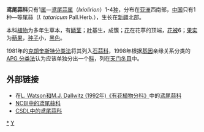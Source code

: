 {{Automatic Taxobox
| taxon = Ixioliriaceae
| image = Ixiolirion montanum1PAXTON.jpg
| image_caption = [[Ixiolirion_montanum|Ixiolirion montanum]]
| authority = [[中井猛之进|Nakai]]
| subdivision_ranks = [[属|属]]
| subdivision = 
参见正文
}}
'''鸢尾蒜科'''只有1[[属|属]]—[[鸢尾蒜属|鸢尾蒜属]]（''Ixiolirion''）1-4[[种|种]]，分布在[[亚洲|亚洲]]西南部，[[中国|中国]]只有1种—等尾蒜（''I. tataricum'' Pall.Herb.），生长在[[新疆|新疆]]北部。

本科[[植物|植物]]为多年生草本，有[[鳞茎|鳞茎]]；[[叶|叶]]基生，成簇；[[花|花]]在花葶的顶端，[[花被|花被]]6；[[果实|果实]]为[[蒴果|蒴果]]，[[种子|种子]]小，[[黑色|黑色]]。

1981年的[[克朗奎斯特分类法|克朗奎斯特分类法]]将其列入[[石蒜科|石蒜科]]，1998年根据[[基因|基因]]亲缘关系分类的[[APG_分类法|APG 分类法]]认为应该单独分出一个[[科|科]]，列在[[天门冬目|天门冬目]]中。

== 外部链接 ==
* 在[http://delta-intkey.com/angio/ L. Watson和M.J. Dallwitz (1992年)《有花植物分科》]{{Wayback|url=http://delta-intkey.com/angio/ |date=20070103200438 }}中的[http://delta-intkey.com/angio/www/ixioliri.htm 鸢尾蒜科]{{Wayback|url=http://delta-intkey.com/angio/www/ixioliri.htm |date=20070103200438 }} 
* [http://www.ncbi.nlm.nih.gov/Taxonomy/Browser/wwwtax.cgi?mode=Tree&id=51509&lvl=3&lin=f&keep=1&srchmode=1&unlock NCBI中的鸢尾蒜科]
* [http://www.csdl.tamu.edu/FLORA/cgi/gateway_family?fam=Ixioliriaceae CSDL中的鸢尾蒜科]{{Wayback|url=http://www.csdl.tamu.edu/FLORA/cgi/gateway_family?fam=Ixioliriaceae |date=20070624185252 }}
{{Taxonbar|from=Q925613}}

[[Category:鸢尾蒜科|*]]
[[Category:植物科名|Y]]